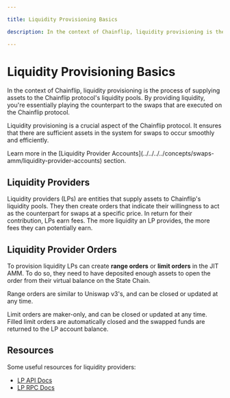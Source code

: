 ```yaml
---

title: Liquidity Provisioning Basics

description: In the context of Chainflip, liquidity provisioning is the process of supplying assets to the Chainflip protocol's liquidity pools. By providing liquidity, you're essentially playing the counterpart to the swaps that are executed on the Chainflip protocol.

---
```



# Liquidity Provisioning Basics

In the context of Chainflip, liquidity provisioning is the process of supplying assets to the Chainflip protocol's liquidity pools. By providing liquidity, you're essentially playing the counterpart to the swaps that are executed on the Chainflip protocol.

Liquidity provisioning is a crucial aspect of the Chainflip protocol. It ensures that there are sufficient assets in the system for swaps to occur smoothly and efficiently.

<Callout type="info">
  Learn more in the [Liquidity Provider
  Accounts](../../../../concepts/swaps-amm/liquidity-provider-accounts) section.
</Callout>

## Liquidity Providers

Liquidity providers (LPs) are entities that supply assets to Chainflip's liquidity pools. They then create orders that indicate their willingness to act as the counterpart for swaps at a specific price. In return for their contribution, LPs earn fees. The more liquidity an LP provides, the more fees they can potentially earn.

## Liquidity Provider Orders

To provision liquidity LPs can create **range orders** or **limit orders** in the JIT AMM. To do so, they need to have deposited enough assets to open the order from their virtual balance on the State Chain.

Range orders are similar to Uniswap v3's, and can be closed or updated at any time.

Limit orders are maker-only, and can be closed or updated at any time. Filled limit orders are automatically closed and the swapped funds are returned to the LP account balance.

## Resources

Some useful resources for liquidity providers:
- [LP API Docs](integrations/lp-api)
- [LP RPC Docs](integrations/lp-rpcs)
